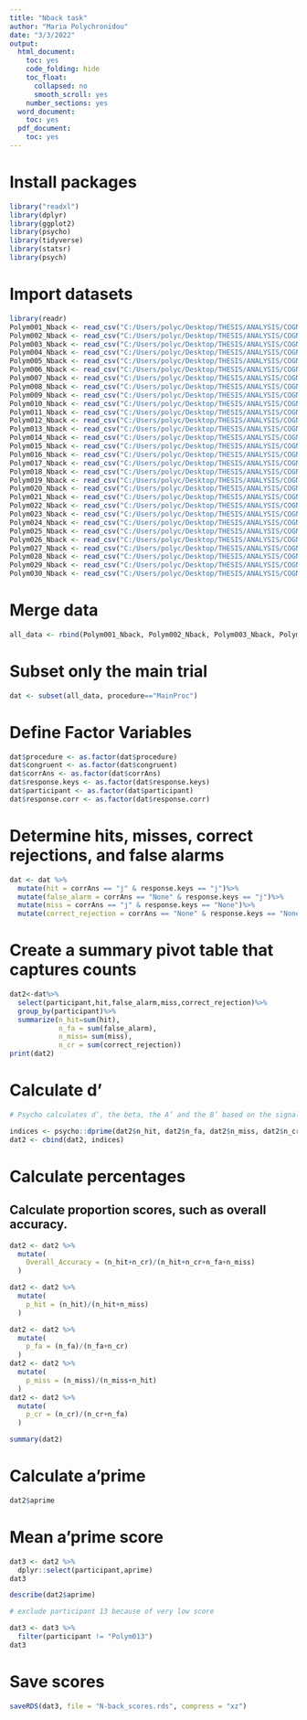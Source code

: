 ---
title: "Nback task"
author: "Maria Polychronidou"
date: "3/3/2022"
output:
  html_document:
    toc: yes
    code_folding: hide
    toc_float:
      collapsed: no
      smooth_scroll: yes
    number_sections: yes
  word_document:
    toc: yes
  pdf_document:
    toc: yes
---



# Install packages 
```{r, results='hide'}
library("readxl")
library(dplyr)
library(ggplot2)
library(psycho)
library(tidyverse)
library(statsr)
library(psych)
```

# Import datasets
```{r, results='hide'}
library(readr)
Polym001_Nback <- read_csv("C:/Users/polyc/Desktop/THESIS/ANALYSIS/COGNITIVE TASKS/N-back txt files/Polym001_Nback experiment.txt")
Polym002_Nback <- read_csv("C:/Users/polyc/Desktop/THESIS/ANALYSIS/COGNITIVE TASKS/N-back txt files/Polym002_Nback experiment.txt")
Polym003_Nback <- read_csv("C:/Users/polyc/Desktop/THESIS/ANALYSIS/COGNITIVE TASKS/N-back txt files/Polym003_Nback experiment.txt")
Polym004_Nback <- read_csv("C:/Users/polyc/Desktop/THESIS/ANALYSIS/COGNITIVE TASKS/N-back txt files/Polym004_Nback experiment.txt")
Polym005_Nback <- read_csv("C:/Users/polyc/Desktop/THESIS/ANALYSIS/COGNITIVE TASKS/N-back txt files/Polym005_Nback experiment.txt")
Polym006_Nback <- read_csv("C:/Users/polyc/Desktop/THESIS/ANALYSIS/COGNITIVE TASKS/N-back txt files/Polym006_Nback experiment.txt")
Polym007_Nback <- read_csv("C:/Users/polyc/Desktop/THESIS/ANALYSIS/COGNITIVE TASKS/N-back txt files/Polym007_Nback experiment.txt")
Polym008_Nback <- read_csv("C:/Users/polyc/Desktop/THESIS/ANALYSIS/COGNITIVE TASKS/N-back txt files/Polym008_Nback experiment.txt")
Polym009_Nback <- read_csv("C:/Users/polyc/Desktop/THESIS/ANALYSIS/COGNITIVE TASKS/N-back txt files/Polym009_Nback experiment.txt")
Polym010_Nback <- read_csv("C:/Users/polyc/Desktop/THESIS/ANALYSIS/COGNITIVE TASKS/N-back txt files/Polym010_Nback experiment.txt")
Polym011_Nback <- read_csv("C:/Users/polyc/Desktop/THESIS/ANALYSIS/COGNITIVE TASKS/N-back txt files/Polym011_Nback experiment.txt")
Polym012_Nback <- read_csv("C:/Users/polyc/Desktop/THESIS/ANALYSIS/COGNITIVE TASKS/N-back txt files/Polym012_Nback experiment.txt")
Polym013_Nback <- read_csv("C:/Users/polyc/Desktop/THESIS/ANALYSIS/COGNITIVE TASKS/N-back txt files/Polym013_Nback experiment.txt")
Polym014_Nback <- read_csv("C:/Users/polyc/Desktop/THESIS/ANALYSIS/COGNITIVE TASKS/N-back txt files/Polym014_Nback experiment.txt")
Polym015_Nback <- read_csv("C:/Users/polyc/Desktop/THESIS/ANALYSIS/COGNITIVE TASKS/N-back txt files/Polym015_Nback experiment.txt")
Polym016_Nback <- read_csv("C:/Users/polyc/Desktop/THESIS/ANALYSIS/COGNITIVE TASKS/N-back txt files/Polym016_Nback experiment.txt")
Polym017_Nback <- read_csv("C:/Users/polyc/Desktop/THESIS/ANALYSIS/COGNITIVE TASKS/N-back txt files/Polym017_Nback experiment.txt")
Polym018_Nback <- read_csv("C:/Users/polyc/Desktop/THESIS/ANALYSIS/COGNITIVE TASKS/N-back txt files/Polym018_Nback experiment.txt")
Polym019_Nback <- read_csv("C:/Users/polyc/Desktop/THESIS/ANALYSIS/COGNITIVE TASKS/N-back txt files/Polym019_Nback experiment.txt")
Polym020_Nback <- read_csv("C:/Users/polyc/Desktop/THESIS/ANALYSIS/COGNITIVE TASKS/N-back txt files/Polym020_Nback experiment.txt")
Polym021_Nback <- read_csv("C:/Users/polyc/Desktop/THESIS/ANALYSIS/COGNITIVE TASKS/N-back txt files/Polym021_Nback experiment.txt")
Polym022_Nback <- read_csv("C:/Users/polyc/Desktop/THESIS/ANALYSIS/COGNITIVE TASKS/N-back txt files/Polym022_Nback experiment.txt")
Polym023_Nback <- read_csv("C:/Users/polyc/Desktop/THESIS/ANALYSIS/COGNITIVE TASKS/N-back txt files/Polym023_Nback experiment.txt")
Polym024_Nback <- read_csv("C:/Users/polyc/Desktop/THESIS/ANALYSIS/COGNITIVE TASKS/N-back txt files/Polym024_Nback experiment.txt")
Polym025_Nback <- read_csv("C:/Users/polyc/Desktop/THESIS/ANALYSIS/COGNITIVE TASKS/N-back txt files/Polym025_Nback experiment.txt")
Polym026_Nback <- read_csv("C:/Users/polyc/Desktop/THESIS/ANALYSIS/COGNITIVE TASKS/N-back txt files/Polym026_Nback experiment.txt")
Polym027_Nback <- read_csv("C:/Users/polyc/Desktop/THESIS/ANALYSIS/COGNITIVE TASKS/N-back txt files/Polym027_Nback experiment.txt")
Polym028_Nback <- read_csv("C:/Users/polyc/Desktop/THESIS/ANALYSIS/COGNITIVE TASKS/N-back txt files/Polym028_Nback experiment.txt")
Polym029_Nback <- read_csv("C:/Users/polyc/Desktop/THESIS/ANALYSIS/COGNITIVE TASKS/N-back txt files/Polym029_Nback experiment.txt")
Polym030_Nback <- read_csv("C:/Users/polyc/Desktop/THESIS/ANALYSIS/COGNITIVE TASKS/N-back txt files/Polym030_Nback experiment.txt")

```

# Merge data
```{r}
all_data <- rbind(Polym001_Nback, Polym002_Nback, Polym003_Nback, Polym004_Nback, Polym005_Nback, Polym006_Nback, Polym007_Nback, Polym008_Nback,Polym009_Nback, Polym010_Nback, Polym011_Nback, Polym012_Nback, Polym013_Nback,Polym014_Nback,Polym015_Nback, Polym016_Nback, Polym017_Nback, Polym018_Nback, Polym019_Nback, Polym020_Nback, Polym021_Nback, Polym022_Nback, Polym023_Nback, Polym024_Nback, Polym025_Nback, Polym026_Nback, Polym027_Nback, Polym028_Nback, Polym029_Nback, Polym030_Nback)

```

# Subset only the main trial
```{r}
dat <- subset(all_data, procedure=="MainProc")
```


# Define Factor Variables
```{r}
dat$procedure <- as.factor(dat$procedure)
dat$congruent <- as.factor(dat$congruent)
dat$corrAns <- as.factor(dat$corrAns)
dat$response.keys <- as.factor(dat$response.keys)
dat$participant <- as.factor(dat$participant)
dat$response.corr <- as.factor(dat$response.corr)
```


# Determine hits, misses, correct rejections, and false alarms

```{r}
dat <- dat %>% 
  mutate(hit = corrAns == "j" & response.keys == "j")%>%
  mutate(false_alarm = corrAns == "None" & response.keys == "j")%>%
  mutate(miss = corrAns == "j" & response.keys == "None")%>%
  mutate(correct_rejection = corrAns == "None" & response.keys == "None")
```


# Create a summary pivot table that captures counts
```{r}
dat2<-dat%>% 
  select(participant,hit,false_alarm,miss,correct_rejection)%>% 
  group_by(participant)%>% 
  summarize(n_hit=sum(hit),
            n_fa = sum(false_alarm),
            n_miss= sum(miss),
            n_cr = sum(correct_rejection))
print(dat2)
```


# Calculate d'

```{r}
# Psycho calculates d’, the beta, the A’ and the B’ based on the signal detection theory. Here is the documentation https://www.rdocumentation.org/packages/psycho/versions/0.5.0/topics/dprime

indices <- psycho::dprime(dat2$n_hit, dat2$n_fa, dat2$n_miss, dat2$n_cr)
dat2 <- cbind(dat2, indices)
```


# Calculate percentages
## Calculate proportion scores, such as overall accuracy.

```{r}
dat2 <- dat2 %>% 
  mutate(
    Overall_Accuracy = (n_hit+n_cr)/(n_hit+n_cr+n_fa+n_miss)
  )

dat2 <- dat2 %>% 
  mutate(
    p_hit = (n_hit)/(n_hit+n_miss)
  )

dat2 <- dat2 %>%  
  mutate(
    p_fa = (n_fa)/(n_fa+n_cr)
  )
dat2 <- dat2 %>% 
  mutate(
    p_miss = (n_miss)/(n_miss+n_hit)
  )
dat2 <- dat2 %>% 
  mutate(
    p_cr = (n_cr)/(n_cr+n_fa)
  ) 

summary(dat2)
```

# Calculate a'prime

```{r}
dat2$aprime
```

# Mean a'prime score
```{r}
dat3 <- dat2 %>%
  dplyr::select(participant,aprime)
dat3

describe(dat2$aprime)
```


```{r}
# exclude participant 13 because of very low score

dat3 <- dat3 %>%
  filter(participant != "Polym013")
dat3
```

# Save scores 

```{r}
saveRDS(dat3, file = "N-back_scores.rds", compress = "xz")
```








